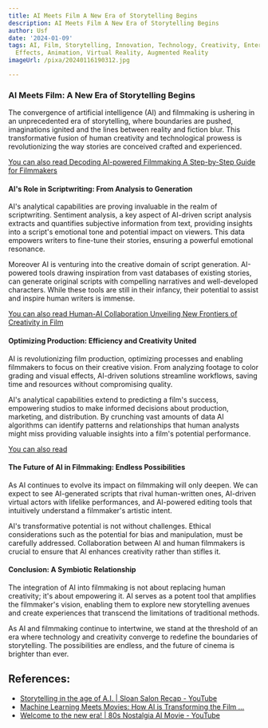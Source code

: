 ```yaml
---
title: AI Meets Film A New Era of Storytelling Begins
description: AI Meets Film A New Era of Storytelling Begins
author: Usf
date: '2024-01-09'
tags: AI, Film, Storytelling, Innovation, Technology, Creativity, Entertainment, Visual
  Effects, Animation, Virtual Reality, Augmented Reality
imageUrl: /pixa/20240116190312.jpg

---
```

### AI Meets Film: A New Era of Storytelling Begins

The convergence of artificial intelligence (AI) and filmmaking is ushering in an unprecedented era of  storytelling, where boundaries are pushed, imaginations ignited and the lines between reality and  fiction blur. This transformative fusion of human creativity and technological prowess  is  revolutionizing the way stories are conceived crafted and experienced.

[You can also read Decoding AI-powered Filmmaking  A Step-by-Step Guide for Filmmakers](Decoding%20AI-powered%20Filmmaking%20A%20Step-by-Step%20Guide%20for%20Filmmakers)


#### AI's Role  in Scriptwriting: From  Analysis to Generation

AI's analytical capabilities are proving  invaluable in the realm of scriptwriting.  Sentiment analysis, a key aspect of AI-driven script analysis  extracts and quantifies  subjective information from text, providing insights into a script's emotional tone and potential impact on viewers. This data empowers writers to fine-tune their  stories, ensuring a powerful emotional resonance.

Moreover AI is venturing into the creative  domain of script generation. AI-powered tools drawing  inspiration from vast databases of existing stories, can generate original scripts with compelling narratives  and well-developed characters. While these tools are still in  their infancy, their  potential to assist and inspire human writers is immense.

[You can also read Human-AI Collaboration  Unveiling New Frontiers of  Creativity in Film](Human-AI%20Collaboration%20Unveiling%20New%20Frontiers%20of%20Creativity%20in%20Film)


#### Optimizing Production: Efficiency and Creativity United

AI  is revolutionizing film  production, optimizing processes and enabling filmmakers to focus on their creative vision. From analyzing footage to color grading and visual effects, AI-driven solutions streamline workflows, saving time and resources without compromising quality.

AI's analytical capabilities extend to predicting a film's success, empowering studios to make informed decisions about production,  marketing, and distribution. By crunching vast amounts  of data AI algorithms can identify patterns and  relationships that  human analysts might miss providing valuable insights into a film's potential performance.

[You can also  read ]()


#### The Future of AI in  Filmmaking: Endless Possibilities

As AI continues to evolve its impact on filmmaking will only deepen.  We can expect to  see  AI-generated scripts  that rival  human-written ones, AI-driven virtual actors with lifelike performances, and AI-powered editing tools that intuitively understand a  filmmaker's artistic intent.

AI's transformative  potential is not without  challenges. Ethical considerations such as the potential for bias and manipulation, must be  carefully addressed. Collaboration between AI and human filmmakers is crucial to ensure that AI enhances  creativity rather than stifles it.

#### Conclusion: A Symbiotic Relationship

The integration of AI into filmmaking is  not about replacing human creativity; it's about empowering it. AI serves  as a potent tool that amplifies the filmmaker's  vision, enabling them to explore new storytelling avenues and create experiences that  transcend the limitations of traditional methods.

As AI and filmmaking continue to intertwine, we stand at the  threshold of an era where technology and creativity converge to redefine the boundaries of storytelling. The possibilities are  endless, and the future of cinema is brighter than  ever.

## References:
- [Storytelling in the age of A.I. | Sloan Salon Recap - YouTube](https://www.youtube.com/watch?v=LO3VBA0_N9o)
- [Machine Learning Meets Movies: How AI is Transforming the Film ...](https://www.linkedin.com/pulse/machine-learning-meets-movies-how-ai-transforming-film-brad-conlin)
- [Welcome to the new era! | 80s Nostalgia AI Movie - YouTube](https://www.youtube.com/watch?v=oiINsaS2eyw)
